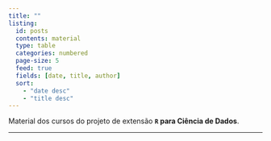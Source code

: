 ```yaml
---
title: ""
listing:
  id: posts
  contents: material
  type: table
  categories: numbered
  page-size: 5
  feed: true
  fields: [date, title, author]
  sort:
    - "date desc"
    - "title desc"
---
```


Material dos cursos do projeto de extensão **`R` para Ciência de Dados**.

::: {#posts}
:::

---